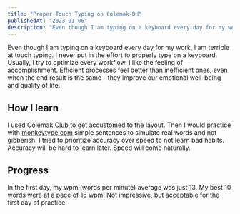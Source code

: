 ```yaml
---
title: "Proper Touch Typing on Colemak-DH"
publishedAt: "2023-01-06"
description: "Even though I am typing on a keyboard every day for my work, I am terrible at touch typing. I never put in the effort to properly type on a keyboard. Usually, I try to optimize every workflow. I like the feeling of accomplishment. Efficient processes feel better than inefficient ones, even when the end result is the same—they improve our emotional well-being and quality of life."
---
```


Even though I am typing on a keyboard every day for my work, I am terrible at touch typing. I never put in the effort to properly type on a keyboard. Usually, I try to optimize every workflow. I like the feeling of accomplishment. Efficient processes feel better than inefficient ones, even when the end result is the same—they improve our emotional well-being and quality of life.

## How I learn

I used [Colemak Club](https://gnusenpai.net/colemakclub/) to get accustomed to the layout. Then I would practice with [monkeytype.com](https://monkeytype.com/) simple sentences to simulate real words and not gibberish. I tried to prioritize accuracy over speed to not learn bad habits. Accuracy will be hard to learn later. Speed will come naturally.

## Progress

In the first day, my wpm (words per minute) average was just 13. My best 10 words were at a pace of 16 wpm! Not impressive, but acceptable for the first day of practice.
